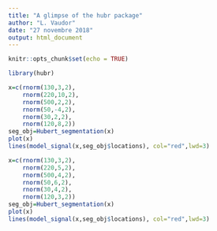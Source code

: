```yaml
---
title: "A glimpse of the hubr package"
author: "L. Vaudor"
date: "27 novembre 2018"
output: html_document
---
```


```r
knitr::opts_chunk$set(echo = TRUE)
```

```r
library(hubr)
```


```r
x=c(rnorm(130,3,2),
    rnorm(220,10,2),
    rnorm(500,2,2),
    rnorm(50,-4,2),
    rnorm(30,2,2),
    rnorm(120,8,2))
seg_obj=Hubert_segmentation(x)
plot(x)
lines(model_signal(x,seg_obj$locations), col="red",lwd=3)
```

```r
x=c(rnorm(130,3,2),
    rnorm(220,5,2),
    rnorm(500,4,2),
    rnorm(50,6,2),
    rnorm(30,4,2),
    rnorm(120,3,2))
seg_obj=Hubert_segmentation(x)
plot(x)
lines(model_signal(x,seg_obj$locations), col="red",lwd=3)
```

